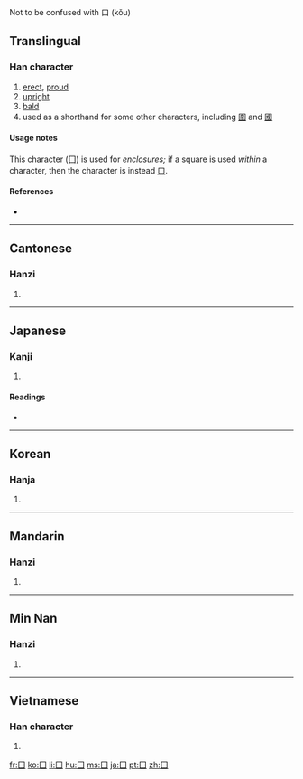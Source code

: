 {{also|圍|國}} Not to be confused with 口 (kǒu)
==Translingual==
{{stroke order|type=animate}}

===Han character===
{{Han char|rn=31|rad=囗|as=00|sn=3|four=6000<sub>0</sub>|canj=月一 (BM), XX月一 (XXBM)}}

# [[erect]], [[proud]]
# [[upright]]
# [[bald]]
# used as a shorthand for some other characters, including [[圍]] and [[國]]

====Usage notes====
This character (囗) is used for ''enclosures;'' if a square is used ''within'' a character, then the character is instead [[口]].

====References====
* {{Han ref|kx=0216.140|dkj=04675|dj=0439.150|hdz=10710.080|uh=56D7|ud=22231|bh=C949|bd=51529}}

----

==Cantonese==

===Hanzi===
{{yue-hanzi|jyut=[[wai4]]|y=[[wai4]]}}

# {{defn|Cantonese|sort=囗00}}

----

==Japanese==

===Kanji===
{{ja-kanji|grade=|rs=囗00}}

# {{defn|Japanese|sort=囗00}}

====Readings====
* {{ja-readings|on=[[い]] (i), [[こく]] (koku)|kun=[[かこむ]] (kakomu), [[くに]] (kuni)}}

----

==Korean==

===Hanja===
{{ko-hanja|hangeul=[[국]], [[위]]|rv=guk, wi|mr=kuk, wi}}

# {{defn|Korean|sort=囗00}}

----

==Mandarin==

===Hanzi===
{{cmn-hanzi|pin=[[wéi]] ([[wei2]]), [[guó]] ([[guo2]])|wg=wei<sup>2</sup>}}

# {{defn|Mandarin|sort=囗00}}

----
==Min Nan==

===Hanzi===
{{nan-hanzi|poj=ûi}}

# {{defn|Min Nan}}

----

==Vietnamese==

===Han character===
{{vi-hantu|[[vi]]|rs=囗00}}

# {{defn|Vietnamese|sort=囗00}}

[[fr:囗]]
[[ko:囗]]
[[li:囗]]
[[hu:囗]]
[[ms:囗]]
[[ja:囗]]
[[pt:囗]]
[[zh:囗]]
